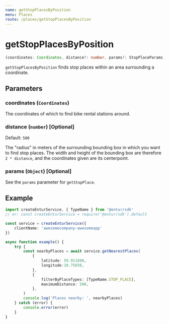 ```yaml
---
name: getStopPlacesByPosition
menu: Places
route: /places/getStopPlacesByPosition
---
```


# getStopPlacesByPosition

```typescript
(coordinates: Coordinates, distance?: number, params?: StopPlaceParams) => Promise<Array<StopPlaceDetails>>
```

`getStopPlacesByPosition` finds stop places within an area surrounding a coordinate.

## Parameters

### coordinates (`Coordinates`)
The coordinates of which to find bike rental stations around.

### distance (`number`) [Optional]
Default: `500`

The "radius" in meters of the surrounding bounding box in which you want to find stop places.
The width and height of the bounding box are therefore `2 * distance`, and the coordinates given are its centerpoint.

### params (`Object`) [Optional]

See the `params` parameter for `getStopPlace`.

## Example

```typescript
import createEnturService, { TypeName } from '@entur/sdk'
// or: const createEnturService = require('@entur/sdk').default

const service = createEnturService({
    clientName: 'awesomecompany-awesomeapp'
})

async function example() {
    try {
        const nearbyPlaces = await service.getNearestPlaces(
            {
                latitude: 59.911898,
                longitude:10.75038,
            },
            {
                filterByPlaceTypes: [TypeName.STOP_PLACE],
                maximumDistance: 500,
            },
        )
        console.log('Places nearby: ', nearbyPlaces)
    } catch (error) {
        console.error(error)
    }
}
```
